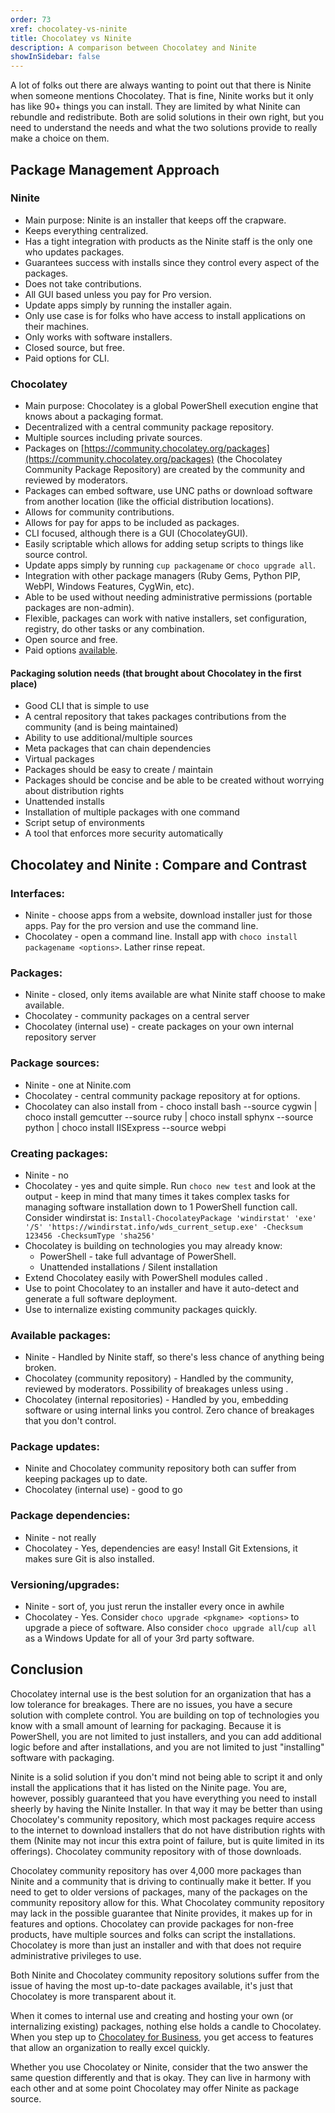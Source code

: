 ```yaml
---
order: 73
xref: chocolatey-vs-ninite
title: Chocolatey vs Ninite
description: A comparison between Chocolatey and Ninite
showInSidebar: false
---
```


A lot of folks out there are always wanting to point out that there is Ninite when someone mentions Chocolatey. That is fine, Ninite works but it only has like 90+ things you can install. They are limited by what Ninite can rebundle and redistribute. Both are solid solutions in their own right, but you need to understand the needs and what the two solutions provide to really make a choice on them.

## Package Management Approach

### Ninite

- Main purpose: Ninite is an installer that keeps off the crapware.
- Keeps everything centralized.
- Has a tight integration with products as the Ninite staff is the only one who updates packages.
- Guarantees success with installs since they control every aspect of the packages.
- Does not take contributions.
- All GUI based unless you pay for Pro version.
- Update apps simply by running the installer again.
- Only use case is for folks who have access to install applications on their machines.
- Only works with software installers.
- Closed source, but free.
- Paid options for CLI.

### Chocolatey

- Main purpose: Chocolatey is a global PowerShell execution engine that knows about a packaging format.
- Decentralized with a central community package repository.
- Multiple sources including private sources.
- Packages on [https://community.chocolatey.org/packages](https://community.chocolatey.org/packages) (the Chocolatey Community Package Repository) are created by the community and reviewed by moderators.
- Packages can embed software, use UNC paths or download software from another location (like the official distribution locations).
- Allows for community contributions.
- Allows for pay for apps to be included as packages.
- CLI focused, although there is a GUI (ChocolateyGUI).
- Easily scriptable which allows for adding setup scripts to things like source control.
- Update apps simply by running `cup packagename` or `choco upgrade all`.
- Integration with other package managers (Ruby Gems, Python PIP, WebPI, Windows Features, CygWin, etc).
- Able to be used without needing administrative permissions (portable packages are non-admin).
- Flexible, packages can work with native installers, set configuration, registry, do other tasks or any combination.
- Open source and free.
- Paid options [available](https://chocolatey.org/compare).

#### Packaging solution needs (that brought about Chocolatey in the first place)

- Good CLI that is simple to use
- A central repository that takes packages contributions from the community (and is being maintained)
- Ability to use additional/multiple sources
- Meta packages that can chain dependencies
- Virtual packages
- Packages should be easy to create / maintain
- Packages should be concise and be able to be created without worrying about distribution rights
- Unattended installs
- Installation of multiple packages with one command
- Script setup of environments
- A tool that enforces more security automatically

## Chocolatey and  Ninite : Compare and Contrast

### Interfaces:

- Ninite - choose apps from a website, download installer just for those apps. Pay for the pro version and use the command line.
- Chocolatey - open a command line. Install app with `choco install packagename <options>`. Lather rinse repeat.

### Packages:

- Ninite - closed, only items available are what Ninite staff choose to make available.
- Chocolatey - community packages on a central server
- Chocolatey (internal use) - create packages on your own internal repository server

### Package sources:

- Ninite - one at Ninite.com
- Chocolatey - central community package repository at <Xref title="https://community.chocolatey.org/packages](https://community.chocolatey.org/packages), create and use public/private sources (folder, network share, OData feed like nuget.org, [community.chocolatey.org] and/or myget.org). See [Host Your Own Server" value="host-packages" /> for options.
- Chocolatey can also install from <Xref title="alternative sources" value="choco-command-install" anchor="alternative-sources" /> - choco install bash --source cygwin | choco install gemcutter --source ruby | choco install sphynx --source python | choco install IISExpress --source webpi

### Creating packages:

- Ninite - no
- Chocolatey - yes and quite simple. Run `choco new test` and look at the output - keep in mind that many times it takes complex tasks for managing software installation down to 1 PowerShell function call. Consider windirstat is: `Install-ChocolateyPackage 'windirstat' 'exe' '/S' 'https://windirstat.info/wds_current_setup.exe' -Checksum 123456 -ChecksumType 'sha256'`
- Chocolatey is building on technologies you may already know:
  - PowerShell - take full advantage of PowerShell.
  - Unattended installations / Silent installation
- Extend Chocolatey easily with PowerShell modules called <Xref title="extension packages" value="extensions" />.
- Use <Xref title="Package Builder" value="package-builder" /> to point Chocolatey to an installer and have it auto-detect and generate a full software deployment.
- Use <Xref title="Package Internalizer" value="recompile-packages" /> to internalize existing community packages quickly.

### Available packages:

- Ninite - Handled by Ninite staff, so there's less chance of anything being broken.
- Chocolatey (community repository) - Handled by the community, reviewed by moderators. Possibility of breakages unless using <Xref title="licensed editions of Chocolatey](https://chocolatey.org/compare) due to [CDN Cache" value="private-cdn" />.
- Chocolatey (internal repositories) - Handled by you, embedding software or using internal links you control. Zero chance of breakages that you don't control.

### Package updates:

- Ninite and Chocolatey community repository both can suffer from keeping packages up to date.
- Chocolatey (internal use) - good to go

### Package dependencies:

- Ninite - not really
- Chocolatey - Yes, dependencies are easy! Install Git Extensions, it makes sure Git is also installed.

### Versioning/upgrades:

- Ninite - sort of, you just rerun the installer every once in awhile
- Chocolatey - Yes. Consider `choco upgrade <pkgname> <options>` to upgrade a piece of software. Also consider `choco upgrade all`/`cup all` as a Windows Update for all of your 3rd party software.

## Conclusion

Chocolatey internal use is the best solution for an organization that has a low tolerance for breakages. There are no issues, you have a secure solution with complete control. You are building on top of technologies you know with a small amount of learning for packaging. Because it is PowerShell, you are not limited to just installers, and you can add additional logic before and after installations, and you are not limited to just "installing" software with packaging.

Ninite is a solid solution if you don't mind not being able to script it and only install the applications that it has listed on the Ninite page. You are, however, possibly guaranteed that you have everything you need to install sheerly by having the Ninite Installer. In that way it may be better than using Chocolatey's community repository, which most packages require access to the internet to download installers that do not have distribution rights with them (Ninite may not incur this extra point of failure, but is quite limited in its offerings). Chocolatey community repository with <Xref title="licensed editions of Chocolatey](https://chocolatey.org/compare) have almost no chance of breakages due to a [CDN Cache" value="private-cdn" /> of those downloads.

Chocolatey community repository has over 4,000 more packages than Ninite and a community that is driving to continually make it better. If you need to get to older versions of packages, many of the packages on the community repository allow for this. What Chocolatey community repository may lack in the possible guarantee that Ninite provides, it makes up for in features and options. Chocolatey can provide packages for non-free products, have multiple sources and folks can script the installations. Chocolatey is more than just an installer and with that does not require administrative privileges to use.

Both Ninite and Chocolatey community repository solutions suffer from the issue of having the most up-to-date packages available, it's just that Chocolatey is more transparent about it.

When it comes to internal use and creating and hosting your own (or internalizing existing) packages, nothing else holds a candle to Chocolatey. When you step up to [Chocolatey for Business](https://chocolatey.org/compare), you get access to features that allow an organization to really excel quickly.

Whether you use Chocolatey or Ninite, consider that the two answer the same question differently and that is okay. They can live in harmony with each other and at some point Chocolatey may offer Ninite as package source.
